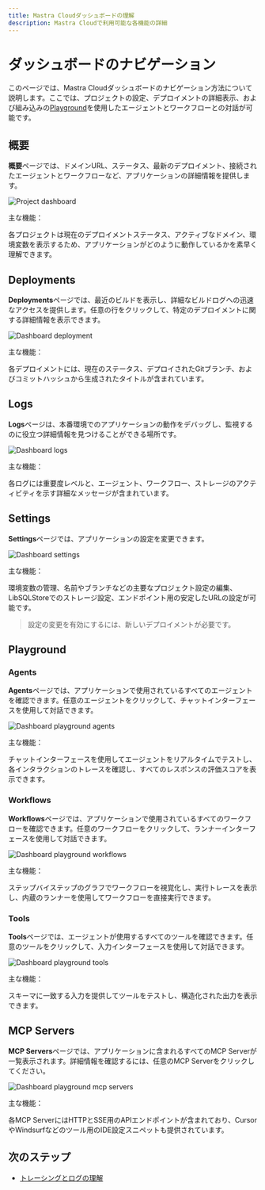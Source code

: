 ```yaml
---
title: Mastra Cloudダッシュボードの理解
description: Mastra Cloudで利用可能な各機能の詳細
---
```





# ダッシュボードのナビゲーション

このページでは、Mastra Cloudダッシュボードのナビゲーション方法について説明します。ここでは、プロジェクトの設定、デプロイメントの詳細表示、および組み込みの[Playground](/docs/mastra-cloud/dashboard#playground)を使用したエージェントとワークフローとの対話が可能です。

<MastraCloudCallout />



## 概要

**概要**ページでは、ドメインURL、ステータス、最新のデプロイメント、接続されたエージェントとワークフローなど、アプリケーションの詳細情報を提供します。

![Project dashboard](/image/mastra-cloud/mastra-cloud-project-dashboard.jpg)

主な機能：

各プロジェクトは現在のデプロイメントステータス、アクティブなドメイン、環境変数を表示するため、アプリケーションがどのように動作しているかを素早く理解できます。



## Deployments

**Deployments**ページでは、最近のビルドを表示し、詳細なビルドログへの迅速なアクセスを提供します。任意の行をクリックして、特定のデプロイメントに関する詳細情報を表示できます。

![Dashboard deployment](/image/mastra-cloud/mastra-cloud-dashboard-deployments.jpg)

主な機能：

各デプロイメントには、現在のステータス、デプロイされたGitブランチ、およびコミットハッシュから生成されたタイトルが含まれています。



## Logs

**Logs**ページは、本番環境でのアプリケーションの動作をデバッグし、監視するのに役立つ詳細情報を見つけることができる場所です。

![Dashboard logs](/image/mastra-cloud/mastra-cloud-dashboard-logs.jpg)

主な機能：

各ログには重要度レベルと、エージェント、ワークフロー、ストレージのアクティビティを示す詳細なメッセージが含まれています。



## Settings

**Settings**ページでは、アプリケーションの設定を変更できます。

![Dashboard settings](/image/mastra-cloud/mastra-cloud-dashboard-settings.jpg)

主な機能：

環境変数の管理、名前やブランチなどの主要なプロジェクト設定の編集、LibSQLStoreでのストレージ設定、エンドポイント用の安定したURLの設定が可能です。

> 設定の変更を有効にするには、新しいデプロイメントが必要です。



## Playground

### Agents

**Agents**ページでは、アプリケーションで使用されているすべてのエージェントを確認できます。任意のエージェントをクリックして、チャットインターフェースを使用して対話できます。

![Dashboard playground agents](/image/mastra-cloud/mastra-cloud-dashboard-playground-agents.jpg)

主な機能：

チャットインターフェースを使用してエージェントをリアルタイムでテストし、各インタラクションのトレースを確認し、すべてのレスポンスの評価スコアを表示できます。

### Workflows

**Workflows**ページでは、アプリケーションで使用されているすべてのワークフローを確認できます。任意のワークフローをクリックして、ランナーインターフェースを使用して対話できます。

![Dashboard playground workflows](/image/mastra-cloud/mastra-cloud-dashboard-playground-workflows.jpg)

主な機能：

ステップバイステップのグラフでワークフローを視覚化し、実行トレースを表示し、内蔵のランナーを使用してワークフローを直接実行できます。

### Tools

**Tools**ページでは、エージェントが使用するすべてのツールを確認できます。任意のツールをクリックして、入力インターフェースを使用して対話できます。

![Dashboard playground tools](/image/mastra-cloud/mastra-cloud-dashboard-playground-tools.jpg)

主な機能：

スキーマに一致する入力を提供してツールをテストし、構造化された出力を表示できます。



## MCP Servers

**MCP Servers**ページでは、アプリケーションに含まれるすべてのMCP Serverが一覧表示されます。詳細情報を確認するには、任意のMCP Serverをクリックしてください。

![Dashboard playground mcp servers](/image/mastra-cloud/mastra-cloud-dashboard-playground-mcpservers.jpg)

主な機能：

各MCP ServerにはHTTPとSSE用のAPIエンドポイントが含まれており、CursorやWindsurfなどのツール用のIDE設定スニペットも提供されています。



## 次のステップ

- [トレーシングとログの理解](/docs/mastra-cloud/observability)
